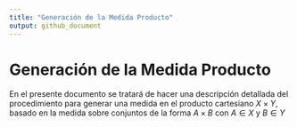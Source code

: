 ```yaml
---
title: "Generación de la Medida Producto"
output: github_document
---
```


# Generación de la Medida Producto

En el presente documento se tratará de hacer una descripción detallada del 
procedimiento para generar una medida en el producto cartesiano $X\times Y$, basado en la medida sobre conjuntos de la forma $A\times B$ con
$A\in X$ y $B\in Y$




